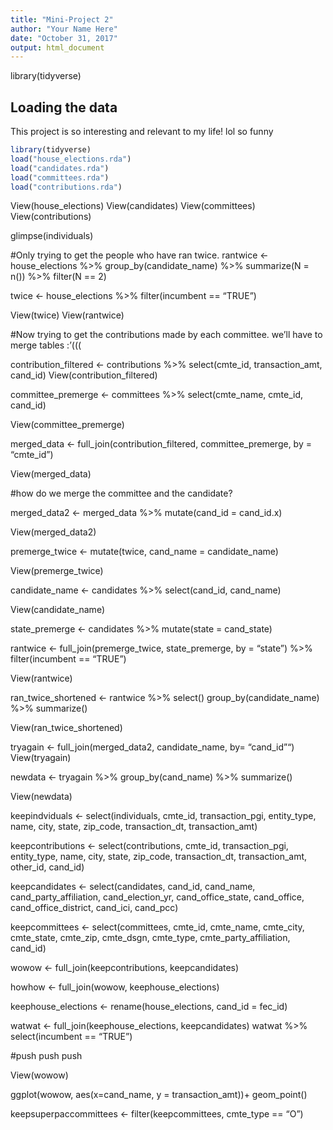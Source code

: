 ```yaml
---
title: "Mini-Project 2"
author: "Your Name Here"
date: "October 31, 2017"
output: html_document
---
```


library(tidyverse)

## Loading the data

This project is so interesting and relevant to my life! lol so funny

```r
library(tidyverse)
load("house_elections.rda")
load("candidates.rda")
load("committees.rda")
load("contributions.rda")
```
View(house_elections)
View(candidates)
View(committees)
View(contributions)

glimpse(individuals)


#Only trying to get the people who have ran twice.
rantwice <- house_elections %>%
  group_by(candidate_name) %>%
  summarize(N = n()) %>%
  filter(N == 2)

twice <- house_elections %>%
  filter(incumbent == "TRUE")

View(twice)
View(rantwice)

#Now trying to get the contributions made by each committee. we'll have to merge tables :'(((


contribution_filtered <- contributions %>%
  select(cmte_id, transaction_amt, cand_id)
View(contribution_filtered)

committee_premerge <- committees %>%
  select(cmte_name, cmte_id, cand_id)
  
View(committee_premerge)

merged_data <- full_join(contribution_filtered, committee_premerge, by = "cmte_id")

View(merged_data)

#how do we merge the committee and the candidate?

merged_data2 <- merged_data %>%
  mutate(cand_id = cand_id.x)

View(merged_data2)

premerge_twice <- mutate(twice, cand_name = candidate_name)

View(premerge_twice)

candidate_name <- candidates %>%
select(cand_id, cand_name)

View(candidate_name)

state_premerge <- candidates %>%
mutate(state = cand_state)
  
rantwice <- full_join(premerge_twice, state_premerge, by = "state") %>%
  filter(incumbent == "TRUE")

View(rantwice)

ran_twice_shortened <- rantwice %>%
select()
group_by(candidate_name) %>%
summarize()

View(ran_twice_shortened)

tryagain <- full_join(merged_data2, candidate_name, by= "cand_id"")
View(tryagain)


newdata <- tryagain %>%
group_by(cand_name) %>%
summarize()

View(newdata)

keepindviduals <- select(individuals, cmte_id, transaction_pgi, entity_type, name, city, state, zip_code, transaction_dt, transaction_amt) 

keepcontributions <- select(contributions, cmte_id, transaction_pgi, entity_type, name, city, state, zip_code, transaction_dt, transaction_amt, other_id, cand_id)

keepcandidates <- select(candidates, cand_id, cand_name, cand_party_affiliation, cand_election_yr, cand_office_state, cand_office, cand_office_district, cand_ici, cand_pcc)

keepcommittees <- select(committees, cmte_id, cmte_name, cmte_city, cmte_state, cmte_zip, cmte_dsgn, cmte_type, cmte_party_affiliation, cand_id)

wowow <- full_join(keepcontributions, keepcandidates)

howhow <- full_join(wowow, keephouse_elections)

keephouse_elections <- rename(house_elections, cand_id = fec_id)

watwat <- full_join(keephouse_elections, keepcandidates)
watwat %>%
select(incumbent == "TRUE")

#push push push

View(wowow)



ggplot(wowow, aes(x=cand_name, y = transaction_amt))+
geom_point()

keepsuperpaccommittees <- filter(keepcommittees, cmte_type == "O")



